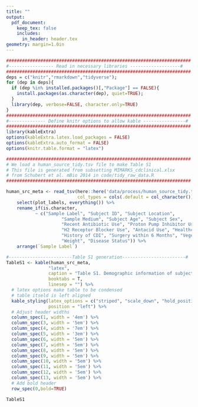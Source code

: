 ```yaml
---
title: ""
output:
  pdf_document:
    keep_tex: false
    includes:
      in_header: header.tex
geometry: margin=1.0in
---
```


```r
######################################################################
#----------------- Read in necessary libraries -------------------#
######################################################################
deps = c("knitr","rmarkdown","tidyverse");
for (dep in deps){
  if (dep %in% installed.packages()[,"Package"] == FALSE){
    install.packages(as.character(dep), quiet=TRUE);
  }
  library(dep, verbose=FALSE, character.only=TRUE)
}
######################################################################
#-------------- Define knitr options to allow kable ----------------#
######################################################################
library(kableExtra)
options(kableExtra.latex.load_packages = FALSE)
options(kableExtra.auto_format = FALSE)
options(knitr.table.format = "latex")
```


```r
######################################################################
# We load a human_source_tidy.tsv file to make Table S1
# This file is generated from subsetting MIMARKS_cdclinical.xlsx 
# from Schubert et al. mBio 2014 in code/tidy_raw_data.R
######################################################################

human_src_meta <- read_tsv(here::here('data/process/human_source_tidy.tsv'),
                           col_types = cols(.default = col_character())) %>% 
    select(plot_labels, everything()) %>%
    rename_if(is.character,
           ~ c("Sample Label", "Subject ID", "Subject Location", 
                     "Sample Medium", "Subject Age", "Subject Sex", 
                     "Recent Antibiotic Use", "Proton Pump Inhibitor Use",
                     "H2 Receptor Blocker Use", "Antacid Use", "Healthcare Worker",
                     "History of CDI", "Surgery within 6 Months", "Vegetarian",
                     "Weight", "Disease Status")) %>% 
    arrange(`Sample Label`)

#------------------------Table S1 generation------------------------#
TableS1 <- kable(human_src_meta,
                "latex",
                caption = "Table S1. Demographic information of subjects whose stool samples used to colonize germ-free mice.",
                booktabs = T, 
                linesep = "") %>%
  # latex options make table to be condensed
  # table itseld is left aligned
  kable_styling(latex_options = c("striped", "scale_down", "hold_position"),
                position = "left") %>%
  # Adjust header widths
  column_spec(1, width = '4em') %>%
  column_spec(3, width = '5em') %>%
  column_spec(4, width = '7em') %>%
  column_spec(5, width = '3em') %>%
  column_spec(6, width = '5em') %>%
  column_spec(7, width = '5em') %>%
  column_spec(8, width = '5em') %>%
  column_spec(9, width = '5em') %>%
  column_spec(10, width = '5em') %>%
  column_spec(11, width = '5em') %>%
  column_spec(12, width = '5em') %>%
  column_spec(13, width = '5em') %>%
  # Add bold header
  row_spec(0,bold=TRUE)

TableS1
```